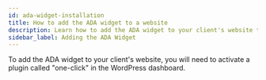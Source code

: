 ```yaml
---
id: ada-widget-installation
title: How to add the ADA widget to a website
description: Learn how to add the ADA widget to your client's website through the WordPress dashboard.
sidebar_label: Adding the ADA Widget
---
```


To add the ADA widget to your client's website, you will need to activate a plugin called "one-click" in the WordPress dashboard.